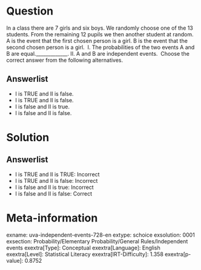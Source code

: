 Question
========

In a class there are 7 girls and six boys. We randomly choose one of the 13 students. From the remaining 12 pupils we then another student at random. A is the event that the first chosen person is a girl. B is the event that the second chosen person is a girl. \ I. The probabilities of the two events A and B are equal._____________. II. A and B are independent events. \ Choose the correct answer from the following alternatives.

Answerlist
----------

* I is TRUE and II is false.
* I is TRUE and II is false.
* I is false and II is true.
* I is false and II is false.

Solution
========

Answerlist
----------

* I is TRUE and II is TRUE: Incorrect
* I is TRUE and II is false: Incorrect
* I is false and II is true: Incorrect
* I is false and II is false: Correct

Meta-information
================
exname: uva-independent-events-728-en
extype: schoice
exsolution: 0001
exsection: Probability/Elementary Probability/General Rules/Independent events
exextra[Type]: Conceptual
exextra[Language]: English
exextra[Level]: Statistical Literacy
exextra[IRT-Difficulty]: 1.358
exextra[p-value]: 0.8752

